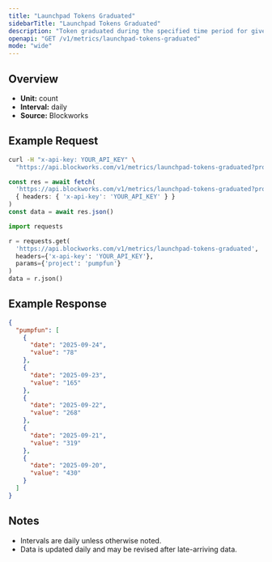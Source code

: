 ```yaml
---
title: "Launchpad Tokens Graduated"
sidebarTitle: "Launchpad Tokens Graduated"
description: "Token graduated during the specified time period for given launchpad."
openapi: "GET /v1/metrics/launchpad-tokens-graduated"
mode: "wide"
---
```


## Overview

- **Unit:** count
- **Interval:** daily
- **Source:** Blockworks

## Example Request

<CodeGroup>

```bash cURL
curl -H "x-api-key: YOUR_API_KEY" \
  "https://api.blockworks.com/v1/metrics/launchpad-tokens-graduated?project=pumpfun"
```

```typescript TypeScript
const res = await fetch(
  'https://api.blockworks.com/v1/metrics/launchpad-tokens-graduated?project=pumpfun',
  { headers: { 'x-api-key': 'YOUR_API_KEY' } }
)
const data = await res.json()
```

```python Python
import requests

r = requests.get(
  'https://api.blockworks.com/v1/metrics/launchpad-tokens-graduated',
  headers={'x-api-key': 'YOUR_API_KEY'},
  params={'project': 'pumpfun'}
)
data = r.json()
```

</CodeGroup>

## Example Response

```json
{
  "pumpfun": [
    {
      "date": "2025-09-24",
      "value": "78"
    },
    {
      "date": "2025-09-23",
      "value": "165"
    },
    {
      "date": "2025-09-22",
      "value": "268"
    },
    {
      "date": "2025-09-21",
      "value": "319"
    },
    {
      "date": "2025-09-20",
      "value": "430"
    }
  ]
}
```

## Notes
- Intervals are daily unless otherwise noted.
- Data is updated daily and may be revised after late-arriving data.